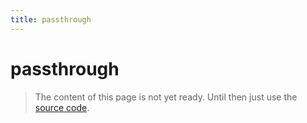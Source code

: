 ```yaml
---
title: passthrough
---
```


# passthrough

> The content of this page is not yet ready. Until then just use the [source code](https://github.com/fabian-hiller/valibot/blob/main/library/src/methods/passthrough/passthrough.ts).

